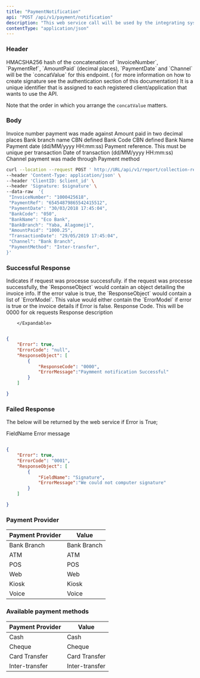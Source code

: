 ```yaml
---
title: "PaymentNotification"
api: "POST /api/v1/payment/notification"
description: "This web service call will be used by the integrating system to notify CBS of payment against an invoice."
contentType: "application/json"
---
```



### Header

<ParamField header="signature" type="string" required>
HMACSHA256 hash of the concatenation of  `InvoiceNumber`, `PaymentRef`,
 `AmountPaid` (decimal places), `PaymentDate` and `Channel` will be the `concatValue` for this endpoint. ( for more information on how to create signature see the authentication section of this documentation)
</ParamField>

<ParamField header="secret_key" type="string" required>
It is a unique identifier that is assigned to each registered client/application that wants to use the API.
</ParamField>


 <Warning>Note that the order in which you arrange the `concatValue` matters. </Warning>

### Body

<ParamField body="InvoiceNumber" type="string" required>
  Invoice number payment was made against  
</ParamField>

<ParamField body="AmountPaid" type="Decimal" required>
  Amount paid in two decimal places   
</ParamField>

<ParamField body="BankBranch" type="string">
  Bank branch name 
</ParamField>

<ParamField body="BankCode" type="string" required>
  CBN defined Bank Code   
</ParamField>

<ParamField body="BankName" type="string" required>
  CBN defined Bank Name   
</ParamField>

<ParamField body="PaymentDate" type="string" required>
  Payment date (dd/MM/yyyy HH:mm:ss)  
</ParamField>

<ParamField body="PaymentRef" type="string" required>
  Payment reference. This must be unique per 
  transaction   
</ParamField>

<ParamField body="TransactionDate" type="string" required>
  Date of transaction (dd/MM/yyyy HH:mm:ss)  
</ParamField>

<ParamField body="InvoiceNumber" type="string" required>
  Channel payment was made through   
</ParamField>

<ParamField body="PaymentMethod" type="string" required>
  Payment method   
</ParamField>

<RequestExample>

```bash Example Request
curl --location --request POST ' http://URL/api/v1/report/collection-report' \
--header 'Content-Type: application/json' \
--header 'ClientID: $client_id' \
--header 'Signature: $signature' \
--data-raw  '{
 "InvoiceNumber": "1000425618", 
 "PaymentRef": "65454879865542415512", 
 "PaymentDate": "30/03/2018 17:45:04",
 "BankCode": "050", 
 "BankName": "Eco Bank", 
 "BankBranch": "Yaba, Alagomeji", 
 "AmountPaid": "1000.25",
 "TransactionDate": "29/05/2019 17:45:04", 
 "Channel": "Bank Branch", 
 "PaymentMethod": "Inter-transfer",
}'

```

</RequestExample>


### Successful Response 

<ResponseField name="Error" type="Boolean" required>
  Indicates if request was processe successfully. if the request 
  was processe successfully, the `ResponseObject` would contain an 
  object detailing the invoice info. If the error value is true, the 
  `ResponseObject` would contain a list of `ErrorModel`.
</ResponseField>

<ResponseField name="ResponseObject" type="String" Object>
   This value would either contain the `ErrorModel` if error is true or 
   the invoice details if Error is false.

   <Expandable title="properties">
            <ResponseField name="ResponseCode" type="string">
             Response Code. This will be 0000 for ok requests
            </ResponseField>
            <ResponseField name="ResponseDescription" type="string">
            Response description
            </ResponseField>
             
        </Expandable>
</ResponseField>

<ResponseExample>

```json Example Response 

{
    "Error": true, 
    "ErrorCode": "null",
    "ResponseObject": [
        {
            "ResponseCode": "0000",
            "ErrorMessage":"Paymment notification Successful"
        }
    ]

}


```

</ResponseExample>


### Failed Response 

The below will be returned by the web service if Error is True;

<ResponseField name="FieldName" type="string" required>
  FieldName
</ResponseField>

<ResponseField name="ErrorMessage" type="string" required>
  Error message
</ResponseField>


<ResponseExample>

```json Failed Response 

{
    "Error": true, 
    "ErrorCode": "0001",
    "ResponseObject": [
        {
            "FieldName": "Signature",
            "ErrorMessage":"We could not computer signature"
        }
    ]

}


```

</ResponseExample>



### Payment Provider

| Payment Provider       | Value             | 
| -----------------------| ----------------- | 
| Bank Branch            |  Bank Branch      |         
| ATM                    |  ATM              |
| POS                    |  POS              |
| Web                    |  Web              |
| Kiosk                  |  Kiosk            |
| Voice                  |  Voice            |


### Available payment methods

| Payment Provider       | Value             | 
| -----------------------| ----------------- | 
| Cash                   |  Cash             |         
| Cheque                 |  Cheque           |
| Card Transfer          |  Card Transfer    |
| Inter-transfer         |  Inter-transfer   |



